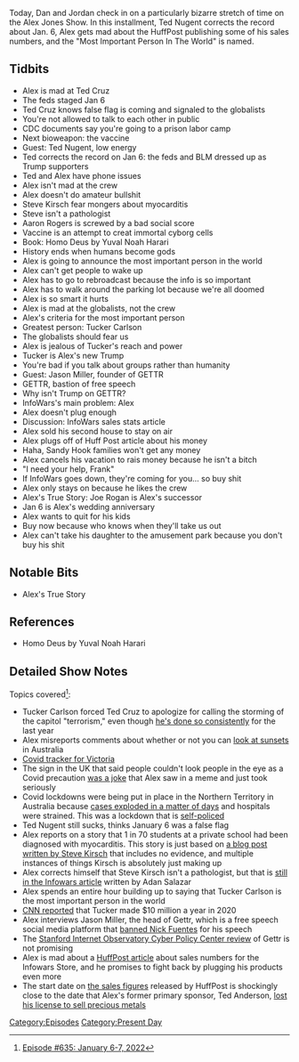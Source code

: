 {{Episode
    | title             = January 6-7, 2022
    | caption           = [https://knowledgefight.libsyn.com/635-january-6-7-2022 Listen to this episode on Libsyn]
    | episodeNumber     = 635
    | length            = 02:32:45
    | airDate           = January 10, 2022
    | coverageStartDate = January 6, 2022
    | coverageEndDate   = January 7, 2022
    | episodeType       = [[:Category:Present Day|Present Day]]
    | appearance        = [[Ted Cruz]], [[Ted Nugent]], [[Tucker Carlson]], [[Steve Kirsch]], [[Aaron Rogers]], [[Jason Miller]], [[Joe Rogan]]
    | oocDrop           = Set the record straight, Ted Nugent, on January 6
    | previousEpisode   = [[634: July 11, 2003]]
    | nextEpisode       = [[636: April 27, 2009]]
}}

{{Stub}}

Today, Dan and Jordan check in on a particularly bizarre stretch of time on the Alex Jones Show. In this installment, Ted Nugent corrects the record about Jan. 6, Alex gets mad about the HuffPost publishing some of his sales numbers, and the "Most Important Person In The World" is named.

==Tidbits==

*Alex is mad at Ted Cruz
*The feds staged Jan 6
*Ted Cruz knows false flag is coming and signaled to the globalists
*You're not allowed to talk to each other in public
*CDC documents say you're going to a prison labor camp
*Next bioweapon: the vaccine
*Guest: Ted Nugent, low energy
*Ted corrects the record on Jan 6: the feds and BLM dressed up as Trump supporters
*Ted and Alex have phone issues
*Alex isn't mad at the crew
*Alex doesn't do amateur bullshit
*Steve Kirsch fear mongers about myocarditis
*Steve isn't a pathologist
*Aaron Rogers is screwed by a bad social score
*Vaccine is an attempt to creat immortal cyborg cells
*Book: Homo Deus by Yuval Noah Harari
*History ends when humans become gods
*Alex is going to announce the most important person in the world
*Alex can't get people to wake up
*Alex has to go to rebroadcast because the info is so important
*Alex has to walk around the parking lot because we're all doomed
*Alex is so smart it hurts
*Alex is mad at the globalists, not the crew
*Alex's criteria for the most important person
*Greatest person: Tucker Carlson
*The globalists should fear us
*Alex is jealous of Tucker's reach and power
*Tucker is Alex's new Trump
*You're bad if you talk about groups rather than humanity
*Guest: Jason Miller, founder of GETTR
*GETTR, bastion of free speech
*Why isn't Trump on GETTR?
*InfoWars's main problem: Alex
*Alex doesn't plug enough
*Discussion: InfoWars sales stats article
*Alex sold his second house to stay on air
*Alex plugs off of Huff Post article about his money
*Haha, Sandy Hook families won't get any money
*Alex cancels his vacation to rais money because he isn't a bitch
*"I need your help, Frank"
*If InfoWars goes down, they're coming for you... so buy shit
*Alex only stays on because he likes the crew
*Alex's True Story: Joe Rogan is Alex's successor
*Jan 6 is Alex's wedding anniversary
*Alex wants to quit for his kids
*Buy now because who knows when they'll take us out
*Alex can't take his daughter to the amusement park because you don't buy his shit

==Notable Bits==

*Alex's True Story

==References==

*Homo Deus by Yuval Noah Harari

==Detailed Show Notes==

Topics covered<ref>[https://knowledgefight.com/research/2022/1/9/episode-635-january-6-7-2022 Episode #635: January 6-7, 2022]</ref>:

*Tucker Carlson forced Ted Cruz to apologize for calling the storming of the capitol "terrorism," even though [https://www.cnn.com/2022/01/07/politics/fact-check-ted-cruz-capitol-terrorist-attack/index.html he's done so consistently] for the last year
*Alex misreports comments about whether or not you can [https://www.skynews.com.au/australia-news/coronavirus/daniel-andrews-says-watching-the-sunset-is-not-in-the-spirit-of-melbournes-covid19-lockdown/news-story/abc7ebefbd9142d1261427d710ab9e56 look at sunsets] in Australia
*[https://www.coronavirus.vic.gov.au/victorian-coronavirus-covid-19-data Covid tracker for Victoria]
*The sign in the UK that said people couldn't look people in the eye as a Covid precaution [https://www.reuters.com/article/uk-factcheck-bar-satire-idUSKBN26K1UU was a joke] that Alex saw in a meme and just took seriously
*Covid lockdowns were being put in place in the Northern Territory in Australia because [https://7news.com.au/lifestyle/health-wellbeing/northern-territory-to-enter-lockout-from-1pm-as-covid-cases-double-c-5204865 cases exploded in a matter of days] and hospitals were strained. This was a lockdown that is [https://www.abc.net.au/news/2022-01-07/nt-covid-vaccine-pass-remote-health-reactions/100742188 self-policed]
*Ted Nugent still sucks, thinks January 6 was a false flag
*Alex reports on a story that 1 in 70 students at a private school had been diagnosed with myocarditis. This story is just based on [https://stevekirsch.substack.com/p/there-are-now-4-myocarditis-cases a blog post written by Steve Kirsch] that includes no evidence, and multiple instances of things Kirsch is absolutely just making up
*Alex corrects himself that Steve Kirsch isn't a pathologist, but that is [https://www.newswars.com/report-1-in-70-vaccinated-students-suffer-myocarditis-at-private-school-researcher-claims/ still in the Infowars article] written by Adan Salazar
*Alex spends an entire hour building up to saying that Tucker Carlson is the most important person in the world
*[https://www.cnn.com/2020/08/27/media/fox-news-pays-10m-tucker-carlson/index.html CNN reported] that Tucker made $10 million a year in 2020
*Alex interviews Jason Miller, the head of Gettr, which is a free speech social media platform that [https://news.yahoo.com/jason-miller-free-speech-gettr-171716637.html banned Nick Fuentes] for his speech
*The [https://stacks.stanford.edu/file/druid:xn269fv2966/20210812-gettr.pdf Stanford Internet Observatory Cyber Policy Center review] of Gettr is not promising
*Alex is mad about a [https://www.huffpost.com/entry/infowars-store-alex-jones_n_61d71d8fe4b0bcd2195c6562?v7 HuffPost article] about sales numbers for the Infowars Store, and he promises to fight back by plugging his products even more
*The start date on [https://www.scribd.com/document/551598070/Infowars-Store-Made-165-Million-Over-3-Years the sales figures] released by HuffPost is shockingly close to the date that Alex's former primary sponsor, Ted Anderson, [https://knowledgefight.com/people/2018/8/22/ted-anderson lost his license to sell precious metals]

[[Category:Episodes]]
[[Category:Present Day]]
